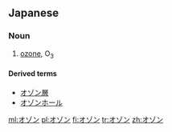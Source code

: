 ==Japanese==

===Noun===
{{ja-noun|ka|rom=ozon|hidx=おぞん}}

# {{chemistry|lang=ja|skey=おぞん}} [[ozone]], O<sub>3</sub>

====Derived terms====
* [[オゾン層]]
* [[オゾンホール]]

[[ml:オゾン]]
[[pl:オゾン]]
[[fi:オゾン]]
[[tr:オゾン]]
[[zh:オゾン]]